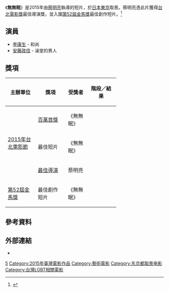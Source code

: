 {{expand|time=2015-12-21T13:34:28+00:00}}
{{Infobox film
| name           = 無無眠
| image          = 
| caption        = 
| director       = [[蔡明亮|蔡明亮]]
| producer       = 
| writer         = 
| screenplay     = 蔡明亮
| story          = 
| based on       = 
| starring       = [[李康生|李康生]]<br>[[安藤政信|安藤政信]]
| music          = 
| cinematography = 廖本榕
| editing        = 雷震卿
| studio         = 
| distributor    = 
| released       = {{Film date|2015|7|12|[[台北電影節|台北電影節]]|df=yes}}
| runtime        = 33分鐘
| country        = {{台灣電影產地}}<br>{{香港電影產地}}<br>{{中國大陸電影產地}}
| language       = 
| budget         = 
| gross          = 
}}

《'''無無眠'''》是2015年由[[蔡明亮|蔡明亮]]執導的短片，於[[日本|日本]][[東京|東京]]取景。蔡明亮憑此片獲得[[台北電影節|台北電影獎]]最佳導演獎，並入圍[[第52屆金馬獎|第52屆金馬獎]]最佳創作短片。<ref>{{cite web|url= http://star.ettoday.net/news/483931|title= 金馬影帝李康生走不動了　蔡明亮安排帥哥裸身陪泡湯|author= Press Office|date= March 25, 2015|work= berlinale.de|publisher= 東森新聞|access-date= 2015-12-21|archive-date= 2016-03-07|archive-url= https://web.archive.org/web/20160307232805/http://star.ettoday.net/news/483931|dead-url= no}}</ref>

== 演員 ==
*[[李康生|李康生]] - 和尚
*[[安藤政信|安藤政信]] - 澡堂的男人

== 獎項 ==
{| class="wikitable" width="70%"
|-align=center
! width="25%"|主辦單位
! width="25%"|獎項
! width=<!保留調整空間"25%">|受獎者
! width="25%"|階段／結果
|- align=center
| rowspan="3"|[[2015年台北電影節|2015年台北電影節]]
| [[台北電影獎百萬首獎|百萬首獎]]
| 《無無眠》
| {{nom}}
|- align=center
| 最佳短片
| 《無無眠》
| {{nom}}
|- align=center
| [[台北電影獎最佳導演|最佳導演]]
| 蔡明亮
| {{won}}
|- align=center
| rowspan="1"|[[第52屆金馬獎|第52屆金馬獎]]
| 最佳創作短片
| 《無無眠》
| {{nom}}
|}

== 參考資料 ==
{{reflist}}

==外部連結==
*{{IMDb title|4629630}}

{{蔡明亮電影作品}}
{{DEFAULTSORT:Wu wu mian}}
[[Category:2010年代獨立電影|5]]
[[Category:2015年臺灣電影作品|Category:2015年臺灣電影作品]]
[[Category:藝術電影|Category:藝術電影]]
[[Category:东京都取景电影|Category:东京都取景电影]]
[[Category:台灣LGBT相關電影|Category:台灣LGBT相關電影]]